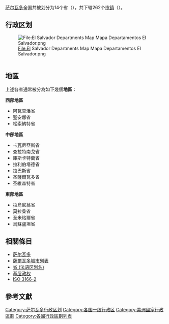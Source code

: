 [[萨尔瓦多|萨尔瓦多]]全国共被划分为14个省（{{lang-es|Departamentos}}），共下辖262个[[市镇|市镇]]（{{lang-es|Municipios}}）。

== 行政区划 ==

[[File:El_Salvador_Departments_Map_Mapa_Departamentos_El_Salvador.png|File:El Salvador Departments Map Mapa Departamentos El Salvador.png]]

{| class="wikitable"
|- 
|-
! 在地图上的位置 !! 旗帜 !! 省 !! 首府 !! 面积（km<sup>2</sup>） !! 人口 <ref>[http://www.geohive.com/cntry/elsalvador.aspx El Salvador at GeoHive] {{webarchive|url=https://web.archive.org/web/20160928023257/http://www.geohive.com/cntry/elsalvador.aspx |date=2016-09-28 }}</ref> <br>(2013) 
|-
| 1 || [[File:Bandera_del_Departamento_de_Ahuachapán.PNG|60px]] || [[阿瓦查潘省|阿瓦查潘省]] || [[阿瓦查潘|阿瓦查潘]] || 1,239.6 || 333,406 
|-
| 2 || [[File:Flag_of_the_Cabañas_Department.svg|60px]] || [[卡瓦尼亚斯省|卡瓦尼亚斯省]] || [[森孫特佩克|森孫特佩克]] || 1,103.5 || 164,945
|-
| 3 || [[File:Flag_of_Chalatenango.svg|60px]] || [[查拉特南戈省|查拉特南戈省]] || [[查拉特南戈_(查拉特南戈省)|查拉特南戈]] || 2,016.6 || 204,808
|-
| 4 || [[File:Bandera_del_Departamento_de_Cuscatlán.PNG|60px]] || [[库斯卡特兰省|库斯卡特兰省]] || [[科胡特佩克|科胡特佩克]] || 756.2 || 252,528
|-
| 5 || [[File:Flag_of_La_Libertad_Department_(El_Salvador).svg|60px]] || [[拉利伯塔德省|拉利伯塔德省]] || [[聖特克拉_(薩爾瓦多)|圣特克拉]] || 1,652.9 || 747,662
|-
| 6 || [[File:Bandera_del_Departamento_de_La_Paz_ES.jpg|60px]] || [[拉巴斯省_(萨尔瓦多)|拉巴斯省]] || [[薩卡特科盧卡_(拉巴斯省)|薩卡特科盧卡]] || 1,223.6 || 328,221
|-
| 7 || [[File:Bandera_del_Departamento_de_La_Union_ES.jpg|60px]] || [[拉乌尼翁省_(萨尔瓦多)|拉乌尼翁省]] || [[拉烏尼翁_(薩爾瓦多)|拉烏尼翁]] || 2,074.3 || 263,271
|-
| 8 || [[File:Flag_of_Morazán_Department.svg|60px]] || [[莫拉桑省|莫拉桑省]] || [[聖弗蘭西斯科戈特拉_(莫拉桑省)|圣弗蘭西斯科戈特拉]] || 1,447.4 || 199,519
|-
| 9 || [[File:Flag_of_San_Miguel_Department.png|60px]] || [[圣米格尔省_(萨尔瓦多)|圣米格尔省]] || [[聖米格爾_(薩爾瓦多)|聖米格爾]] || 2,077.1 || 478,792
|-
| 10 || [[File:San_Salvador_Flag.png|60px]] || [[聖薩爾瓦多省|聖薩爾瓦多省]] || [[聖薩爾瓦多|聖薩爾瓦多]] || 886.2 || 1,740,847
|-
| 11 || [[File:Flag_of_San_Vicente_Department.svg|60px]] || [[圣维森特省|圣维森特省]] || [[聖維森特_(薩爾瓦多)|圣維森特]] || 1,184.0 || 174,561
|-
| 12 || [[File:Santa_Ana_(El_Salvador)_flag.jpg|60px]] || [[圣安娜省|圣安娜省]] || [[聖安娜_(薩爾瓦多)|聖安娜]] || 2,023.2 || 572,081
|-
| 13 || [[File:Bandera_Sonsonate_SV.png|60px]] || [[松索纳特省|松索纳特省]] || [[松索納特_(薩爾瓦多)|松索納特]] || 1,225.2 || 463,732
|-
| 14 || [[File:Usulutan_flag.png|60px]] || [[乌苏卢坦省|乌苏卢坦省]] || [[烏蘇盧坦|烏蘇盧坦]] || 2,130.4 || 366,040
|}

== 地區 ==
上述各省通常被分為如下幾個'''地區'''：

'''西部地區'''
* 阿瓦查潘省
* 聖安娜省
* 松索納特省

'''中部地區'''
* 卡瓦尼亞斯省
* 查拉特南戈省
* 庫斯卡特蘭省
* 拉利伯塔德省
* 拉巴斯省
* 圣薩爾瓦多省
* 圣維森特省

'''東部地區'''
* 拉烏尼翁省
* 莫拉桑省
* 圣米格爾省
* 烏蘇盧坦省

== 相關條目 ==
*[[萨尔瓦多|萨尔瓦多]]
*[[薩爾瓦多城市列表|薩爾瓦多城市列表]]
*[[省_(法语区划名)|省 (法语区划名)]]
*[[基层政权|基层政权]]
*[[ISO_3166-2|ISO 3166-2]]

== 參考文獻 ==
{{Reflist}}

{{萨尔瓦多省份}}

[[Category:萨尔瓦多行政区划|Category:萨尔瓦多行政区划]]
[[Category:各国一级行政区|Category:各国一级行政区]]
[[Category:美洲國家行政區劃|Category:美洲國家行政區劃]]
[[Category:各國行政區劃列表|Category:各國行政區劃列表]]